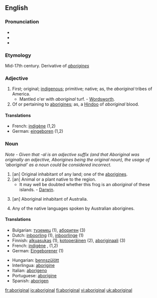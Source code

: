 {{rfc-date|date=March 2006}}
==English==

===Pronunciation===
*{{IPA|/æbəˈrɪdʒən(ə)l/}}
*{{SAMPA|/{b@'rIdZ@n(@)l/}}
*{{audio|en-uk-aboriginal.ogg|Audio (UK)}}

===Etymology===
Mid-17th century. Derivative of ''[[aborigines]]''

===Adjective===
{{en-adj}}

# First; original; [[indigenous]]; primitive; native; as, the ''aboriginal'' tribes of America.
#*Mantled o'er with ''aboriginal'' turf. - [[Wordsworth]].
# Of or pertaining to [[aborigines]]; as, a [[Hindoo]] of ''aboriginal'' blood.

====Translations====
{{top}}
*French: [[indigène]] (1,2)
*German: [[eingeboren]] (1,2)
{{mid}}
{{bottom}}

===Noun===
{{en-noun}}

''Note - Given that -al is an adjective suffix (and that Aboriginal was originally an adjective, Aborigines being the original noun), the usage of 'aboriginal' as a noun could be considered incorrect.''

# [an] Original inhabitant of any land; one of the [[aborigines]].
# [an] Animal or a plant native to the region.
#*It may well be doubted whether this frog is an ''aboriginal'' of these islands. - [[Darwin]].
# {{cattag|Proper noun}} [an] Aboriginal inhabitant of Australia.
# Any of the native languages spoken by Australian aborigines.

====Translations====
{{top}}
*Bulgarian: [[туземец]] {{m}} (1), [[абориген]] {{m}} (3)
*Dutch: [[inboorling]] {{m}} (1), [[inboorlinge]] {{f}} (1)
*Finnish: [[alkuasukas]] (1), [[kotoperäinen]] (2), [[aboriginaali]] (3)
*French: [[indigène]] {{m}}, {{f}} (1,2)
*German: [[Eingeborener]] {{m}} (1)
{{mid}}
*Hungarian: [[bennszülött]]
*Interlingua: [[aborigine]]
*Italian: [[aborigeno]]
*Portuguese: [[aborígine]]
*Spanish: [[aborigen]]
{{bottom}}

[[fr:aboriginal]]
[[io:aboriginal]]
[[fi:aboriginal]]
[[vi:aboriginal]]
[[uk:aboriginal]]